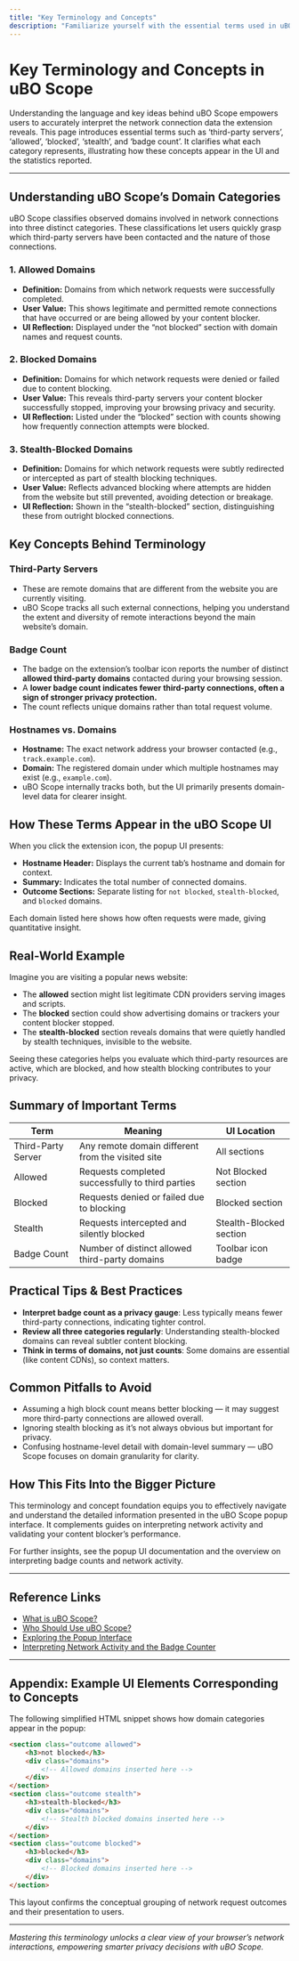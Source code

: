 ```yaml
---
title: "Key Terminology and Concepts"
description: "Familiarize yourself with the essential terms used in uBO Scope, like ‘third-party servers’, ‘allowed’, ‘blocked’, ‘stealth’, and ‘badge count’. Clearly understand what each domain category means and how these concepts are reflected in the extension’s UI and statistics."
---
```


# Key Terminology and Concepts in uBO Scope

Understanding the language and key ideas behind uBO Scope empowers users to accurately interpret the network connection data the extension reveals. This page introduces essential terms such as ‘third-party servers’, ‘allowed’, ‘blocked’, ‘stealth’, and ‘badge count’. It clarifies what each category represents, illustrating how these concepts appear in the UI and the statistics reported.

---

## Understanding uBO Scope’s Domain Categories

uBO Scope classifies observed domains involved in network connections into three distinct categories. These classifications let users quickly grasp which third-party servers have been contacted and the nature of those connections.

### 1. Allowed Domains

- **Definition:** Domains from which network requests were successfully completed.
- **User Value:** This shows legitimate and permitted remote connections that have occurred or are being allowed by your content blocker.
- **UI Reflection:** Displayed under the “not blocked” section with domain names and request counts.

### 2. Blocked Domains

- **Definition:** Domains for which network requests were denied or failed due to content blocking.
- **User Value:** This reveals third-party servers your content blocker successfully stopped, improving your browsing privacy and security.
- **UI Reflection:** Listed under the “blocked” section with counts showing how frequently connection attempts were blocked.

### 3. Stealth-Blocked Domains

- **Definition:** Domains for which network requests were subtly redirected or intercepted as part of stealth blocking techniques.
- **User Value:** Reflects advanced blocking where attempts are hidden from the website but still prevented, avoiding detection or breakage.
- **UI Reflection:** Shown in the “stealth-blocked” section, distinguishing these from outright blocked connections.


## Key Concepts Behind Terminology

### Third-Party Servers

- These are remote domains that are different from the website you are currently visiting.
- uBO Scope tracks all such external connections, helping you understand the extent and diversity of remote interactions beyond the main website’s domain.

### Badge Count

- The badge on the extension’s toolbar icon reports the number of distinct **allowed third-party domains** contacted during your browsing session.
- A **lower badge count indicates fewer third-party connections, often a sign of stronger privacy protection.**
- The count reflects unique domains rather than total request volume.

### Hostnames vs. Domains

- **Hostname:** The exact network address your browser contacted (e.g., `track.example.com`).
- **Domain:** The registered domain under which multiple hostnames may exist (e.g., `example.com`).
- uBO Scope internally tracks both, but the UI primarily presents domain-level data for clearer insight.


## How These Terms Appear in the uBO Scope UI

When you click the extension icon, the popup UI presents:

- **Hostname Header:** Displays the current tab’s hostname and domain for context.
- **Summary:** Indicates the total number of connected domains.
- **Outcome Sections:** Separate listing for `not blocked`, `stealth-blocked`, and `blocked` domains.

Each domain listed here shows how often requests were made, giving quantitative insight.


## Real-World Example

Imagine you are visiting a popular news website:

- The **allowed** section might list legitimate CDN providers serving images and scripts.
- The **blocked** section could show advertising domains or trackers your content blocker stopped.
- The **stealth-blocked** section reveals domains that were quietly handled by stealth techniques, invisible to the website.

Seeing these categories helps you evaluate which third-party resources are active, which are blocked, and how stealth blocking contributes to your privacy.


## Summary of Important Terms

| Term               | Meaning                                           | UI Location           |
|--------------------|---------------------------------------------------|-----------------------|
| Third-Party Server  | Any remote domain different from the visited site | All sections          |
| Allowed             | Requests completed successfully to third parties  | Not Blocked section   |
| Blocked             | Requests denied or failed due to blocking          | Blocked section       |
| Stealth             | Requests intercepted and silently blocked         | Stealth-Blocked section |
| Badge Count         | Number of distinct allowed third-party domains    | Toolbar icon badge    |


## Practical Tips & Best Practices

- **Interpret badge count as a privacy gauge**: Less typically means fewer third-party connections, indicating tighter control.
- **Review all three categories regularly**: Understanding stealth-blocked domains can reveal subtler content blocking.
- **Think in terms of domains, not just counts**: Some domains are essential (like content CDNs), so context matters.


## Common Pitfalls to Avoid

- Assuming a high block count means better blocking — it may suggest more third-party connections are allowed overall.
- Ignoring stealth blocking as it’s not always obvious but important for privacy.
- Confusing hostname-level detail with domain-level summary — uBO Scope focuses on domain granularity for clarity.


## How This Fits Into the Bigger Picture

This terminology and concept foundation equips you to effectively navigate and understand the detailed information presented in the uBO Scope popup interface. It complements guides on interpreting network activity and validating your content blocker’s performance.

For further insights, see the popup UI documentation and the overview on interpreting badge counts and network activity.


---

## Reference Links

- [What is uBO Scope?](overview/getting-started/product-purpose-value)
- [Who Should Use uBO Scope?](overview/getting-started/target-audience-use-cases)
- [Exploring the Popup Interface](getting-started/using-validating/exploring-popup)
- [Interpreting Network Activity and the Badge Counter](guides/using-ubo-scope/interpreting-network-activity)


---

## Appendix: Example UI Elements Corresponding to Concepts

The following simplified HTML snippet shows how domain categories appear in the popup:

```html
<section class="outcome allowed">
    <h3>not blocked</h3>
    <div class="domains">
        <!-- Allowed domains inserted here -->
    </div>
</section>
<section class="outcome stealth">
    <h3>stealth-blocked</h3>
    <div class="domains">
        <!-- Stealth blocked domains inserted here -->
    </div>
</section>
<section class="outcome blocked">
    <h3>blocked</h3>
    <div class="domains">
        <!-- Blocked domains inserted here -->
    </div>
</section>
```

This layout confirms the conceptual grouping of network request outcomes and their presentation to users.


---

*Mastering this terminology unlocks a clear view of your browser’s network interactions, empowering smarter privacy decisions with uBO Scope.*

